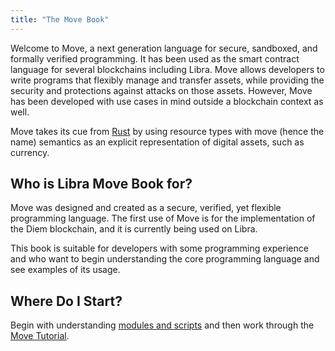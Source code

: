 ```yaml
---
title: "The Move Book"
---
```


Welcome to Move, a next generation language for secure, sandboxed, and formally
verified programming. It has been used as the smart contract language for
several blockchains including Libra. Move allows developers to write programs
that flexibly manage and transfer assets, while providing the security and
protections against attacks on those assets. However, Move has been developed
with use cases in mind outside a blockchain context as well.

Move takes its cue from [Rust](https://www.rust-lang.org/) by using resource
types with move (hence the name) semantics as an explicit representation of
digital assets, such as currency.

## Who is Libra Move Book for?

Move was designed and created as a secure, verified, yet flexible programming
language. The first use of Move is for the implementation of the Diem
blockchain, and it is currently being used on Libra.

This book is suitable for developers with some programming experience
and who want to begin understanding the core programming language and see
examples of its usage.

## Where Do I Start?

Begin with understanding [modules and scripts](/build/smart-contracts/book/modules-and-scripts)
and then work through the [Move Tutorial](/build/smart-contracts/book/move-tutorial).

